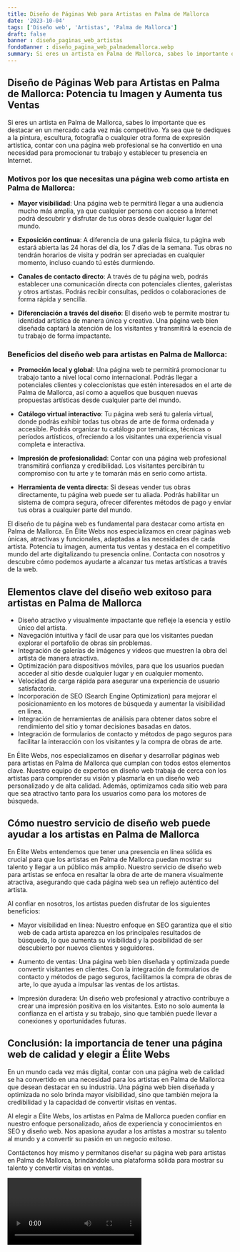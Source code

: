 ```yaml
---
title: Diseño de Páginas Web para Artistas en Palma de Mallorca
date: '2023-10-04'
tags: ['Diseño web', 'Artistas', 'Palma de Mallorca']
draft: false
banner : diseño_paginas_web_artistas
fondoBanner : diseño_pagina_web_palmademallorca.webp
summary: Si eres un artista en Palma de Mallorca, sabes lo importante que es destacar en un mercado cada vez más competitivo. Ya sea que te dediques a la pintura, escultura, fotografía o cualquier otra forma de expresión artística, contar con una página web profesional se ha convertido en una necesidad para promocionar tu trabajo y establecer tu presencia en Internet.
---
```


## Diseño de Páginas Web para Artistas en Palma de Mallorca: Potencia tu Imagen y Aumenta tus Ventas

Si eres un artista en Palma de Mallorca, sabes lo importante que es destacar en un mercado cada vez más competitivo. Ya sea que te dediques a la pintura, escultura, fotografía o cualquier otra forma de expresión artística, contar con una página web profesional se ha convertido en una necesidad para promocionar tu trabajo y establecer tu presencia en Internet.

### Motivos por los que necesitas una página web como artista en Palma de Mallorca:

- **Mayor visibilidad**: Una página web te permitirá llegar a una audiencia mucho más amplia, ya que cualquier persona con acceso a Internet podrá descubrir y disfrutar de tus obras desde cualquier lugar del mundo.

- **Exposición continua**: A diferencia de una galería física, tu página web estará abierta las 24 horas del día, los 7 días de la semana. Tus obras no tendrán horarios de visita y podrán ser apreciadas en cualquier momento, incluso cuando tú estés durmiendo.

- **Canales de contacto directo**: A través de tu página web, podrás establecer una comunicación directa con potenciales clientes, galeristas y otros artistas. Podrás recibir consultas, pedidos o colaboraciones de forma rápida y sencilla.

- **Diferenciación a través del diseño**: El diseño web te permite mostrar tu identidad artística de manera única y creativa. Una página web bien diseñada captará la atención de los visitantes y transmitirá la esencia de tu trabajo de forma impactante.

### Beneficios del diseño web para artistas en Palma de Mallorca:

- **Promoción local y global**: Una página web te permitirá promocionar tu trabajo tanto a nivel local como internacional. Podrás llegar a potenciales clientes y coleccionistas que estén interesados en el arte de Palma de Mallorca, así como a aquellos que busquen nuevas propuestas artísticas desde cualquier parte del mundo.

- **Catálogo virtual interactivo**: Tu página web será tu galería virtual, donde podrás exhibir todas tus obras de arte de forma ordenada y accesible. Podrás organizar tu catálogo por temáticas, técnicas o períodos artísticos, ofreciendo a los visitantes una experiencia visual completa e interactiva.

- **Impresión de profesionalidad**: Contar con una página web profesional transmitirá confianza y credibilidad. Los visitantes percibirán tu compromiso con tu arte y te tomarán más en serio como artista.

- **Herramienta de venta directa**: Si deseas vender tus obras directamente, tu página web puede ser tu aliada. Podrás habilitar un sistema de compra segura, ofrecer diferentes métodos de pago y enviar tus obras a cualquier parte del mundo.

El diseño de tu página web es fundamental para destacar como artista en Palma de Mallorca. En Élite Webs nos especializamos en crear páginas web únicas, atractivas y funcionales, adaptadas a las necesidades de cada artista. Potencia tu imagen, aumenta tus ventas y destaca en el competitivo mundo del arte digitalizando tu presencia online. Contacta con nosotros y descubre cómo podemos ayudarte a alcanzar tus metas artísticas a través de la web.

<GifSeo />

<Cta />

## Elementos clave del diseño web exitoso para artistas en Palma de Mallorca

- Diseño atractivo y visualmente impactante que refleje la esencia y estilo único del artista.
- Navegación intuitiva y fácil de usar para que los visitantes puedan explorar el portafolio de obras sin problemas.
- Integración de galerías de imágenes y videos que muestren la obra del artista de manera atractiva.
- Optimización para dispositivos móviles, para que los usuarios puedan acceder al sitio desde cualquier lugar y en cualquier momento.
- Velocidad de carga rápida para asegurar una experiencia de usuario satisfactoria.
- Incorporación de SEO (Search Engine Optimization) para mejorar el posicionamiento en los motores de búsqueda y aumentar la visibilidad en línea.
- Integración de herramientas de análisis para obtener datos sobre el rendimiento del sitio y tomar decisiones basadas en datos.
- Integración de formularios de contacto y métodos de pago seguros para facilitar la interacción con los visitantes y la compra de obras de arte.

En Élite Webs, nos especializamos en diseñar y desarrollar páginas web para artistas en Palma de Mallorca que cumplan con todos estos elementos clave. Nuestro equipo de expertos en diseño web trabaja de cerca con los artistas para comprender su visión y plasmarla en un diseño web personalizado y de alta calidad. Además, optimizamos cada sitio web para que sea atractivo tanto para los usuarios como para los motores de búsqueda.

## Cómo nuestro servicio de diseño web puede ayudar a los artistas en Palma de Mallorca

En Élite Webs entendemos que tener una presencia en línea sólida es crucial para que los artistas en Palma de Mallorca puedan mostrar su talento y llegar a un público más amplio. Nuestro servicio de diseño web para artistas se enfoca en resaltar la obra de arte de manera visualmente atractiva, asegurando que cada página web sea un reflejo auténtico del artista.

Al confiar en nosotros, los artistas pueden disfrutar de los siguientes beneficios:

- Mayor visibilidad en línea: Nuestro enfoque en SEO garantiza que el sitio web de cada artista aparezca en los principales resultados de búsqueda, lo que aumenta su visibilidad y la posibilidad de ser descubierto por nuevos clientes y seguidores.

- Aumento de ventas: Una página web bien diseñada y optimizada puede convertir visitantes en clientes. Con la integración de formularios de contacto y métodos de pago seguros, facilitamos la compra de obras de arte, lo que ayuda a impulsar las ventas de los artistas.

- Impresión duradera: Un diseño web profesional y atractivo contribuye a crear una impresión positiva en los visitantes. Esto no solo aumenta la confianza en el artista y su trabajo, sino que también puede llevar a conexiones y oportunidades futuras.

## Conclusión: la importancia de tener una página web de calidad y elegir a Élite Webs

En un mundo cada vez más digital, contar con una página web de calidad se ha convertido en una necesidad para los artistas en Palma de Mallorca que desean destacar en su industria. Una página web bien diseñada y optimizada no solo brinda mayor visibilidad, sino que también mejora la credibilidad y la capacidad de convertir visitas en ventas.

Al elegir a Élite Webs, los artistas en Palma de Mallorca pueden confiar en nuestro enfoque personalizado, años de experiencia y conocimientos en SEO y diseño web. Nos apasiona ayudar a los artistas a mostrar su talento al mundo y a convertir su pasión en un negocio exitoso.

Contáctenos hoy mismo y permítanos diseñar su página web para artistas en Palma de Mallorca, brindándole una plataforma sólida para mostrar su talento y convertir visitas en ventas.

<Video />

<CtaBot job='Artistas' city='Palma de Mallorca'/>

<Gmaps query='Palma de Mallorca+españa+maps' />